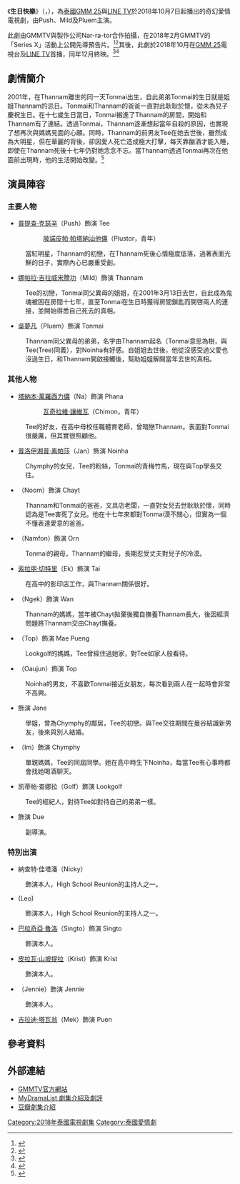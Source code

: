 {{Infobox Television
| show_name     = 生日快樂
| original_name =  {{lang|th|Happy Birthday – วันเกิดของนาย วันตายของฉัน}}
| image         = [[File:Happy_Birthday_GMMTV.png|250px]]
| caption       = 
| show_name_2   = Happy Birthday – 你的生日 我的忌日（完整版翻譯）
| genre         = 奇幻愛情<br>劇情
| format        = 
| based_on      = 
| creator       = 
| developer     = 
| writer        = 
| director      = 卡尼薩·坤宇
| starring      = [[普提查·克瑟辛|普提查·克瑟辛]]<br>[[娜帕拉·吉拉威宋謄功|娜帕拉·吉拉威宋謄功]]<br>[[吳夢凡|吳夢凡]]
| theme_music_composer = 
| opentheme            = 
| endtheme             = 
| composer             = 
| country       = {{THA}}
| location      = {{THA}}
| language      = [[泰語|泰語]]
| num_episodes  = 13
| runtime       = 59 - 104 分鐘
| company       = 
| producer      = 
| channel       = [[GMM_25|GMM 25]]<br>[[LINE_TV|LINE TV]]
| first_run     = {{THA}}
| first_aired   = {{Start date|2018|10|7}}
| last_aired    = {{End date|2018|12|30}}
| related       = 

| preceded_by   = 
| followed_by   = 
| website       = https://www.youtube.com/playlist?list=PLszepnkojZI66_EZKrdKUQoDJ8y5v9umQ
| production_website = 
}}
《'''生日快樂'''》（{{lang-th|'''Happy Birthday – วันเกิดของนาย วันตายของฉัน'''}}，{{lang-en|Happy Birthday}}），為[[泰國|泰國]][[GMM_25|GMM 25]]與[[LINE_TV|LINE TV]]於2018年10月7日起播出的奇幻愛情電視劇，由Push、Mild及Pluem主演。

此劇由GMMTV與製作公司Nar-ra-tor合作拍攝，在2018年2月GMMTV的「Series X」活動上公開先導預告片。<ref>{{cite web |title=GMMTV SERIES X เปิดตัวซีรีส์สุดปังปี 2018 ทัพนักแสดงกว่า 80 ชีวิต |url=https://www.sanook.com/movie/75373/ |website=sanook.com |publisher=Sanook.com |accessdate=2020-06-21 |language=th |date=2018-02-02 |archive-date=2020-11-03 |archive-url=https://web.archive.org/web/20201103192742/https://www.sanook.com/movie/75373/ |dead-url=no }}</ref><ref>{{cite web |title="จีเอ็มเอ็มทีวี" ยกขบวนนักแสดงเปิดตัว "GMMTV SERIES X" ปี 2018 สุดปัง!!! |url=https://mgronline.com/drama/detail/9610000010827 |website=mgronline.com |publisher=Mgronline |accessdate=2020-06-21 |language=th |date=2018-02-01 |archive-date=2020-12-10 |archive-url=https://web.archive.org/web/20201210195850/https://mgronline.com/drama/detail/9610000010827 |dead-url=no }}</ref>其後，此劇於2018年10月在[[GMM_25|GMM 25]]電視台及[[LINE_TV|LINE TV]]首播，同年12月終映。<ref>{{cite web |title=เมื่อพี่สาวตายตอนวันเกิดผม... Happy Birthday วันเกิดของนาย วันตายของฉัน |url=https://www.sanook.com/movie/81241/ |website=sanook.com |publisher=Sanook.com |language=th |date=2018-10-04 |access-date=2020-07-06 |archive-date=2020-06-23 |archive-url=https://web.archive.org/web/20200623120202/https://www.sanook.com/movie/81241/ |dead-url=no }}</ref><ref>{{cite web |title=ลุ้นตอนจบซีรีส์ Happy Birthday เต็มอิ่มฉายรวดเดียว |url=https://www.dailynews.co.th/entertainment/684851 |website=dailynews.co.th |publisher=Daily News |language=th |date=2018-12-28 |access-date=2020-07-06 |archive-date=2020-06-22 |archive-url=https://web.archive.org/web/20200622162840/https://www.dailynews.co.th/entertainment/684851 |dead-url=no }}</ref>

== 劇情簡介 ==
2001年，在Thannam離世的同一天Tonmai出生，自此弟弟Tonmai的生日就是姐姐Thannam的忌日。Tonmai和Thannam的爸爸一直對此耿耿於懷，從未為兒子慶祝生日。在十七歲生日當日，Tonmai搬進了Thannam的房間，開始和Thannam有了連結。透過Tonmai，Thannam逐漸想起當年自殺的原因，也實現了想再次與媽媽見面的心願。同時，Thannam的前男友Tee在她去世後，雖然成為大明星，但在華麗的背後，卻因愛人死亡造成極大打擊，每天靠酗酒才能入睡，即使在Thannam死後十七年仍對她念念不忘。當Thannam透過Tonmai再次在他面前出現時，他的生活開始改變。<ref>{{cite web |title=泰劇 生日快樂Happy Birthday Series|url=https://bluck0805.pixnet.net/blog/post/404165297-%E6%B3%B0%E5%8A%87-%E7%94%9F%E6%97%A5%E5%BF%AB%E6%A8%82happy-birthday|website=Soul大bar|language=zh|date=2019-08-20}}</ref>

== 演員陣容 ==
{{small|註：括號內的演員姓名為小名。}}
=== 主要人物 ===
* [[普提查·克瑟辛|普提查·克瑟辛]]（Push）飾演 Tee
:: [[陂諾皮帕·帕塔納汕他儂|陂諾皮帕·帕塔納汕他儂]]（Plustor，青年）
: 當紅明星，Thannam的初戀，在Thannam死後心情極度低落，過著表面光鮮的日子，實際內心已嚴重受創。

* [[娜帕拉·吉拉威宋謄功|娜帕拉·吉拉威宋謄功]]（Mild）飾演 Thannam
: Tee的初戀，Tonmai同父異母的姐姐，在2001年3月13日去世，自此成為鬼魂被困在房間十七年，直至Tonmai在生日時獲得房間鎖匙而開啓兩人的連接，並開始得悉自己死去的真相。

* [[吳夢凡|吳夢凡]]（Pluem）飾演 Tonmai
: Thannam同父異母的弟弟，名字由Thannam起名（Tonmai意思為樹，與Tee(Tree)同義），對Noinha有好感。自姐姐去世後，他從沒感受過父愛也沒過生日，和Thannam開啟接觸後，幫助姐姐解開當年去世的真相。

=== 其他人物 ===
* [[塔納本·萬羅西力儂|塔納本·萬羅西力儂]]（Na）飾演 Phana
:: [[瓦奇拉維·讓維瓦|瓦奇拉維·讓維瓦]]（Chimon，青年）
: Tee的好友，在高中母校任職體育老師，曾暗戀Thannam。表面對Tonmai很嚴厲，但其實很照顧他。

* [[普洛伊湘普·素帕莎|普洛伊湘普·素帕莎]]（Jan）飾演 Noinha
:Chymphy的女兒，Tee的粉絲，Tonmai的青梅竹馬，現在與Top學長交往。

* {{link-th|桑提蘇克·普羅米斯里|สันติสุข พรหมศิริ}}（Noom）飾演 Chayt
: Thannam和Tonmai的爸爸，文具店老闆，一直對女兒去世耿耿於懷，同時認為是Tee害死了女兒。他在十七年來都對Tonmai漠不關心，但實為一個不懂表達愛意的爸爸。

* {{link-th|瀧蘇達·拉彎普拉瑟|สรวงสุดา ลาวัณย์ประเสริฐ}}（Namfon）飾演 Orn
: Tonmai的親母，Thannam的繼母，長期忍受丈夫對兒子的冷漠。

* [[索拉朋·切特里|索拉朋·切特里]]（Ek）飾演 Tai
: 在高中的影印店工作，與Thannam關係很好。

* {{link-th|Kalaya Lerdkasemsap|กัลยา เลิศเกษมทรัพย์}}（Ngek）飾演 Wan
: Thannam的媽媽，當年被Chayt拋棄後獨自撫養Thannam長大，後因經濟問題將Thannam交由Chayt撫養。

* {{link-th|Daraneenute Pasutanavin|ดารณีนุช ปสุตนาวิน}}（Top）飾演 Mae Pueng
: Lookgolf的媽媽，Tee曾經住過她家，對Tee如家人般看待。

* {{link-en|吳俊 (演員)|Korn Khunatipapisiri|吳俊}}（Oaujun）飾演 Top
: Noinha的男友，不喜歡Tonmai接近女朋友，每次看到兩人在一起時會非常不高興。

* {{link-th|爱莉丝·蔡|อลิส ทอย}} 飾演 Jane
: 學姐，曾為Chymphy的鄰居，Tee的初戀。與Tee交往期間在曼谷結識新男友，後來與別人結婚。

* {{link-th|阿西塔·西卡玛娜|อชิตะ สิกขมานา}}（Im）飾演 Chymphy
: 單親媽媽，Tee的同屆同學。她在高中時生下Noinha，每當Tee有心事時都會找她喝酒聊天。

* 凯蒂帕·查娜拉（Golf）飾演 Lookgolf
: Tee的經紀人，對待Tee如對待自己的弟弟一樣。

* {{link-th|Inthira Yeunyong|อินทิรา ยืนยง}} 飾演 Due
: 副導演。

=== 特別出演 ===
* 納查特·佳塔潘（Nicky）
: 飾演本人，High School Reunion的主持人之一。

* {{link-en|利欧·索塞|Leo Saussay}}(Leo)
: 飾演本人，High School Reunion的主持人之一。

* [[巴拉奇亞·魯洛|巴拉奇亞·魯洛]]（Singto）飾演 Singto
: 飾演本人。

* [[皮拉瓦·山坡提拉|皮拉瓦·山坡提拉]]（Krist）飾演 Krist
: 飾演本人。

* {{link-th|瓦查拉·苏克丘姆|วัชระ สุขชุม}}（Jennie）飾演 Jennie
: 飾演本人。

* [[吉拉迪·塔瓦翁|吉拉迪·塔瓦翁]]（Mek）飾演 Puen

== 參考資料 ==
{{reflist}}

== 外部連結 ==
* [https://www.youtube.com/playlist?list=PLszepnkojZI66_EZKrdKUQoDJ8y5v9umQ GMMTV官方網站] {{Wayback|url=https://www.youtube.com/playlist?list=PLszepnkojZI66_EZKrdKUQoDJ8y5v9umQ |date=20201217163810 }}{{th}}
* [https://mydramalist.com/27368-happy-birthday/ MyDramaList 劇集介紹及劇評] {{Wayback|url=https://mydramalist.com/27368-happy-birthday/ |date=20210102105459 }}{{en}}
* [https://movie.douban.com/subject/30346071/ 豆瓣劇集介紹] {{Wayback|url=https://movie.douban.com/subject/30346071/ |date=20211122013743 }}{{zh}}

{{GMMTV電視劇系列}}
[[Category:2018年泰國電視劇集|Category:2018年泰國電視劇集]]
[[Category:泰國愛情劇|Category:泰國愛情劇]]